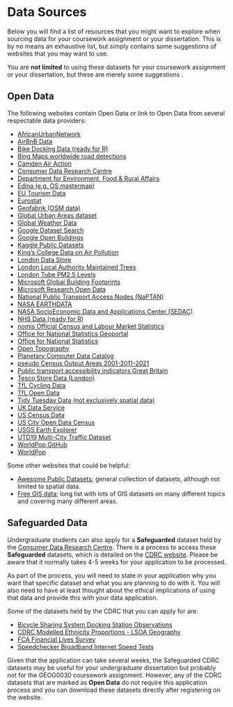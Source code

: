 # Data Sources
Below you will find a list of resources that you might want to explore when sourcing data for your coursework assignment or your dissertation. This is by no means an exhaustive list, but simply contains some suggestions of websites that you may want to use.

::: { .callout-note}
You are **not limited** to using these datasets for your coursework assignment or your dissertation, but these are merely some suggestions .
:::

## Open Data
The following websites contain Open Data or link to Open Data from several respectable data providers:

- [AfricanUrbanNetwork](https://github.com/rafaelprietocuriel/AfricanUrbanNetwork)
- [AirBnB Data](http://insideairbnb.com/get-the-data.html)
- [Bike Docking Data (ready for R)](https://docs.ropensci.org/bikedata/)
- [Bing Maps worldwide road detections](https://github.com/microsoft/RoadDetections)
- [Camden Air Action](https://camdenairaction.wordpress.com/2017/02/20/schools-monitoring-project-spring-2017/)
- [Consumer Data Research Centre](https://data.cdrc.ac.uk/)
- [Department for Environment, Food & Rural Affairs](https://environment.data.gov.uk/)
- [Edina (e.g. OS mastermap)](https://digimap.edina.ac.uk/)
- [EU Tourism Data](https://ec.europa.eu/eurostat/statistics-explained/index.php/Tourism_statistics)
- [Eurostat](https://ec.europa.eu/eurostat)
- [Geofabrik (OSM data)](https://www.geofabrik.de/)
- [Global Urban Areas dataset](https://daylightmap.org/2023/11/27/urban.html)
- [Global Weather Data](https://rp5.ru/Weather_in_the_world)
- [Google Dataset Search](https://datasetsearch.research.google.com/)
- [Google Open Buildings](https://sites.research.google/open-buildings/)
- [Kaggle Public Datasets](https://www.kaggle.com/datasets)
- [King's College Data on Air Pollution](https://www.londonair.org.uk/LondonAir/Default.aspx)
- [London Data Store](https://data.london.gov.uk/)
- [London Local Authority Maintained Trees](https://data.london.gov.uk/dataset/local-authority-maintained-trees)
- [London Tube PM2.5 Levels](https://www.ft.com/content/6f381ad4-fef7-11e9-be59-e49b2a136b8d)
- [Microsoft Global Building Footprints](https://github.com/microsoft/GlobalMLBuildingFootprints#start-of-content)
- [Microsoft Research Open Data](https://msropendata.com/)
- [National Public Transport Access Nodes (NaPTAN)](https://www.data.gov.uk/dataset/ff93ffc1-6656-47d8-9155-85ea0b8f2251/national-public-transport-access-nodes-naptan)
- [NASA EARTHDATA](https://earthdata.nasa.gov/)
- [NASA SocioEconomic Data and Applications Center (SEDAC)](https://sedac.ciesin.columbia.edu/)
- [NHS Data (ready for R)](https://nhs-r-community.github.io/NHSRdatasets/)
- [nomis Official Census and Labour Market Statistics](https://www.nomisweb.co.uk/)
- [Office for National Statistics Geoportal](https://geoportal.statistics.gov.uk/)
- [Office for National Statistics](https://www.ons.gov.uk/)
- [Open Topography](https://opentopography.org/)
- [Planetary Computer Data Catalog](https://planetarycomputer.microsoft.com/catalog)
- [pseudo Census Output Areas 2001-2011-2021](https://profrichharris.github.io/census/harmonised/)
- [Public transport accessibility indicators Great Britain](https://www.nature.com/articles/s41597-023-02890-w)
- [Tesco Store Data (London)](https://www.nature.com/articles/s41597-020-0397-7)
- [TfL Cycling Data](https://cycling.data.tfl.gov.uk/)
- [TfL Open Data](https://tfl.gov.uk/info-for/open-data-users/our-open-data?intcmp=3671#on-this-page-2)
- [Tidy Tuesday Data (not exclusively spatial data)](https://github.com/rfordatascience/tidytuesday)
- [UK Data Service](https://ukdataservice.ac.uk/)
- [US Census Data](https://www.census.gov/data.html)
- [US City Open Data Census](http://us-cities.survey.okfn.org/)
- [USGS Earth Explorer](https://earthexplorer.usgs.gov/)
- [UTD19 Multi-City Traffic Dataset](https://utd19.ethz.ch/)
- [WorldPop GitHub](https://github.com/wpgp)
- [WorldPop](https://www.worldpop.org/)

Some other websites that could be helpful:

- [Awesome Public Datasets](https://github.com/awesomedata/awesome-public-datasets); general collection of datasets, although not limited to spatial data.
- [Free GIS data](https://freegisdata.rtwilson.com/); long list with lots of GIS datasets on many different topics and covering many different areas.

## Safeguarded Data
Undergraduate students can also apply for a **Safeguarded** dataset held by the [Consumer Data Research Centre](https://www.cdrc.ac.uk/). There is a process to access these **Safeguarded** datasets, which is detailed on the [CDRC website](https://data.cdrc.ac.uk/using-our-data-services). Please be aware that it normally takes 4-5 weeks for your application to be processed.

As part of the process, you will need to state in your application why you want that specific dataset and what you are planning to do with it. You will also need to have at least thought about the ethical implications of using that data and provide this with your data application.

Some of the datasets held by the CDRC that you can apply for are: 

- [Bicycle Sharing System Docking Station Observations](https://data.cdrc.ac.uk/dataset/bicycle-sharing-system-docking-station-observations)
- [CDRC Modelled Ethnicity Proportions - LSOA Geography]( https://data.cdrc.ac.uk/dataset/cdrc-modelled-ethnicity-proportions-lsoa-geography)
- [FCA Financial Lives Survey](https://data.cdrc.ac.uk/dataset/fca-financial-lives-survey)
- [Speedchecker Broadband Internet Speed Tests](https://data.cdrc.ac.uk/dataset/speedchecker-broadband-internet-speed-tests)

::: { .callout-tip}
Given that the application can take several weeks, the Safeguarded CDRC datasets may be useful for your undergraduate dissertation but probably not for the GEOG0030 coursework assignment. However, any of the CDRC datasets that are marked as **Open Data** do not require this application process and you can download these datasets directly after registering on the website.
:::